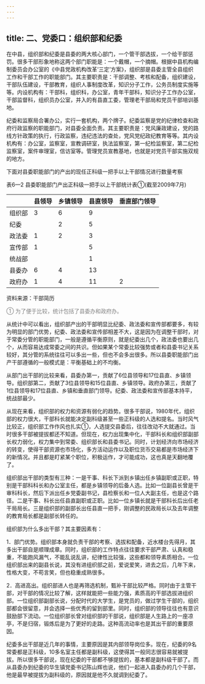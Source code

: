 ```yaml
---
---
---
```

title: 二、党委口：组织部和纪委
---


在中县，组织部和纪委是县委的两大核心部门，一个管干部选拔，一个给干部惩罚。很多干部形象地称这两个部门职能是：一个戴帽，一个摘帽。根据中县机构编制委员会办公室的《中县党政机构改革‘三定’方案》，组织部是县委主管全县组织工作和干部工作的职能部门。其主要职责是：干部调整、考核和配备，组织建设，干部队伍建设，干部教育，组织人事制度改革，知识分子工作，公务员制度实施等等。内设机构有：干部科，组织科，办公室，青年干部科，知识分子工作办公室，干部监督科，组织员办公室，并入的有县直工委，管理老干部局和党员干部培训基地。

纪委和监察局合署办公，实行一套机构，两个牌子。纪委监察是党的纪律检查和政府行政监察的职能部门，对县委全面负责。其主要职责是：党风廉政建设，党的路线方针政策的执行，行政监察，违纪违法的查处，党风党纪政纪教育等等。其内设机构有：办公室，监察室，宣教调研室，执法监察室，第一纪检监察室，第二纪检监察室，案件审理室，信访室等。管理党员宣教基地，也就是对党员干部实施双规的地方。

下面对县委职能部门的产出的现任正科级一把手以上干部情况进行数量考察

表6—2 县委职能部门产出正科级一把手以上干部统计表①(截至2009年7月)

|           | 县领导       | 乡镇领导     | 县直领导     |垂直部门领导|
| --------- | ----------- | ----------  | ---------- | ------------- |
| 组织部    | 3           | 6           | 9           |               |
| 纪委      |             | 2           | 5           |               |
| 政法委    | 1           | 2           | 3           |               |
| 宣传部    | 1           |             | 5           |               |
| 统战部    |             |             | 1           |               |
| 县委办    | 6           | 4           | 13          |               |
| 政府办    | 1           | 4           | 11          | 2             |

资料来源：干部简历
<font color=gray >

① 为了便于比较，统计包括了县委办和政府办。
</font>

从统计中可以看出，组织部产出的干部明显比纪委、政法委和宣传部都要多，有较为明显的部门优势，纪委、政法委和宣传部相差不大，这是因为在调整干部时，对于常委分管的职能部门，一般是遵循平衡原则，就是纪委出几个，政法委也要出几个，从而容易达成常委之间的共识。但如果某个常委比较强势或者和县委书记关系较好，其分管的系统往往可以多出一些，但也不会多出很多。所以县委职能部门出产干部遵循的一般模式是：平衡基础上的不均衡。

从部门出干部的比较来看，县委办第一，贡献了6位县领导和17位县直、乡镇领导。组织部第二，贡献了3位县领导和15位县直、乡镇领导。政府办第三，贡献了1位县领导和17位县直、乡镇和垂直部门领导。纪委、政法委和宣传部基本持平，统战部最少。

从现在来看，组织部的权力和资源有弱化的趋势。很多干部说，1980年代，组织部的权力很大，干部科长就能决定副科级甚至一些正科级的人选和提名。当时风气比较正，组织部工作作风也扎实①，人选提交县委后，往往改动不大就通过。当时很多干部被提拔都还不知道。但现在，权力出现集中化，干部科长和组织部副部长权力弱化，权力集中到常委、组织部长和县委书记。同时，计划经济向市场经济的转变，使得干部资源也市场化，多方活动运作以及职位货币交易都是市场经济下的新情况。并且都是盯紧某个职位，积极运作，才可能成功，这也真是天翻地覆了。

组织部出干部的类型有三种：一是干事、科长下派到乡镇出任乡镇副职或正职，特别是干部科科长和办公室主任，都是乡镇领导的后备人选。比如一位副县长曾是干审科科长，然后下派出任乡党委副书记，县检察长和一位人大副主任，也是这个路径。二是干事、科长出任县直副职或正职。比如一位乡镇长就是干部科长后出任老干局局长。三是组织部的副部长出任县直一把手，刚调整的民政局长以及去年调整的教育局长都是副部长转任的。

组织部为什么多出干部？其主要因素有：

1．部门优势。组织部本身就负责干部的考察、选拔和配备，近水楼台先得月，其多出干部自是顺理成章。同时，组织部的工作特点往往要求干部严肃、认真和稳重，不能跑风漏气，不能乱说乱讲，纪律性比较强，这些都和领导素质相合。一位组织部出来的副县长说，其没有进组织部之前，爱说爱笑，进去之后，几年下来，性格大变，不苟言笑，但也稳重成熟很多。

2．高进高出。组织部进人也是再筛选机制，甄补干部比较严格。同时由于主管干部，对干部的情况比较了解，这样就能把一些能力强，素质高的干部选拔进组织部。一位组织部副部长说，分配时代的大学生，是党员的，做过学生干部的，组织部都会很留意，并会选择一些优秀的留到部里。同时，组织部的领导往往也有意识鼓励部下流动。一位组织部长曾对组织部的干部说，组织部是人生路上的一座凉亭，不是归宿，锻炼后是为了更好的走路。这种高流动率也是其出干部的重要原因。

纪委多出干部是近几年的事情，主要原因是其内部领导岗位多。现在，纪委的9名常委都是正科级，10多名室主任都是副科级，这使得其一般同志很容易就被提拔。所以很多干部说，现在纪委的干部都不够提拔的，基本都是副科级干部了。而从县委办到纪委的华生镇党委书记陈山辉也说，他们一起进入县委办的几个干部，他是最早被提拔为副科级的，原因就是他不久就调到纪委了。
